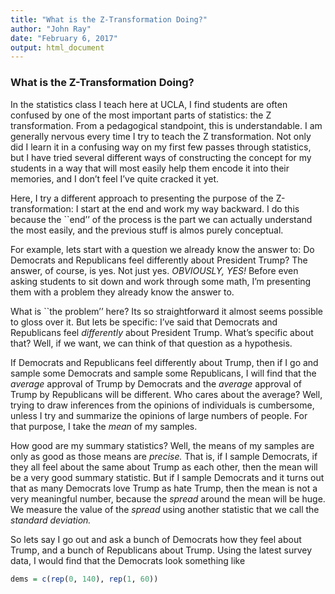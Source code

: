 ```yaml
---
title: "What is the Z-Transformation Doing?"
author: "John Ray"
date: "February 6, 2017"
output: html_document
---
```


### What is the Z-Transformation Doing?

In the statistics class I teach here at UCLA, I find students are often confused by one of the most important parts of statistics: the Z transformation. From a pedagogical standpoint, this is understandable. I am generally nervous every time I try to teach the Z transformation. Not only did I learn it in a confusing way on my first few passes through statistics, but I have tried several different ways of constructing the concept for my students in a way that will most easily help them encode it into their memories, and I don't feel I've quite cracked it yet.

Here, I try a different approach to presenting the purpose of the Z-transformation: I start at the end and work my way backward. I do this because the ``end'' of the process is the part we can actually understand the most easily, and the previous stuff is almos purely conceptual.

For example, lets start with a question we already know the answer to: Do Democrats and Republicans feel differently about President Trump? The answer, of course, is yes. Not just yes. *OBVIOUSLY, YES!* Before even asking students to sit down and work through some math, I'm presenting them with a problem they already know the answer to.

What is ``the problem'' here? Its so straightforward it almost seems possible to gloss over it. But lets be specific: I've said that Democrats and Republicans feel *differently* about President Trump. What's specific about that? Well, if we want, we can think of that question as a hypothesis.

If Democrats and Republicans feel differently about Trump, then if I go and sample some Democrats and sample some Republicans, I will find that the *average* approval of Trump by Democrats and the *average* approval of Trump by Republicans will be different. Who cares about the average? Well, trying to draw inferences from the opinions of individuals is cumbersome, unless I try and summarize the opinions of large numbers of people. For that purpose, I take the *mean* of my samples.

How good are my summary statistics? Well, the means of my samples are only as good as those means are *precise.* That is, if I sample Democrats, if they all feel about the same about Trump as each other, then the mean will be a very good summary statistic. But if I sample Democrats and it turns out that as many Democrats love Trump as hate Trump, then the mean is not a very meaningful number, because the *spread* around the mean will be huge. We measure the value of the *spread* using another statistic that we call the *standard deviation.*

So lets say I go out and ask a bunch of Democrats how they feel about Trump, and a bunch of Republicans about Trump. Using the latest survey data, I would find that the Democrats look something like

```r
dems = c(rep(0, 140), rep(1, 60))
```